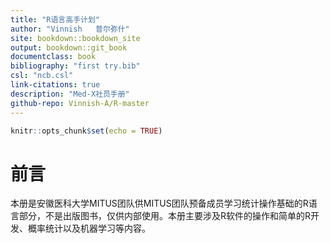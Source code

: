 ```yaml
---
title: "R语言高手计划"
author: "Vinnish   普尔弥什"
site: bookdown::bookdown_site
output: bookdown::git_book
documentclass: book
bibliography: "first try.bib"
csl: "ncb.csl"
link-citations: true
description: "Med-X社员手册"
github-repo: Vinnish-A/R-master
---
```


```r
knitr::opts_chunk$set(echo = TRUE)
```

# 前言

本册是安徽医科大学MITUS团队供MITUS团队预备成员学习统计操作基础的R语言部分，不是出版图书，仅供内部使用。本册主要涉及R软件的操作和简单的R开发、概率统计以及机器学习等内容。